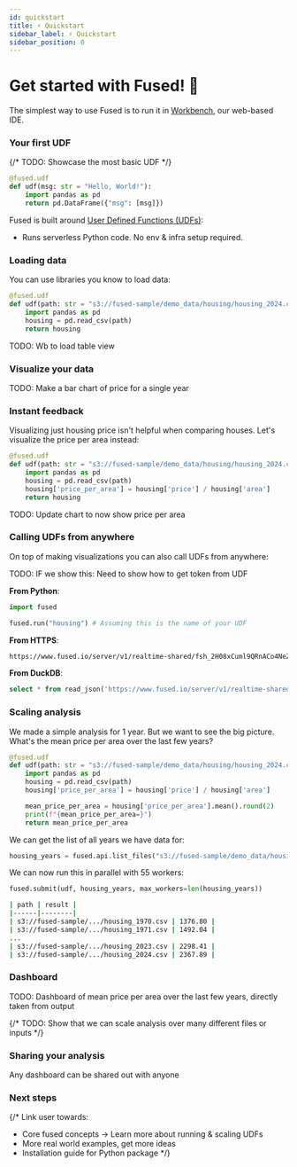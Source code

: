 ```yaml
---
id: quickstart
title: ⚡ Quickstart
sidebar_label: ⚡ Quickstart
sidebar_position: 0
---
```


# Get started with Fused! 🚀

The simplest way to use Fused is to run it in [Workbench](https://www.fused.io/workbench), our web-based IDE.

### Your first UDF

{/* TODO: Showcase the most basic UDF */}

```python
@fused.udf
def udf(msg: str = "Hello, World!"):
    import pandas as pd
    return pd.DataFrame({"msg": [msg]})
```

Fused is built around [User Defined Functions (UDFs)](/core-concepts/why/):
- Runs serverless Python code. No env & infra setup required.

### Loading data

You can use libraries you know to load data:

```python
@fused.udf
def udf(path: str = "s3://fused-sample/demo_data/housing/housing_2024.csv"):
    import pandas as pd
    housing = pd.read_csv(path)
    return housing
```

TODO: Wb to load table view

### Visualize your data

TODO: Make a bar chart of price for a single year


### Instant feedback

Visualizing just housing price isn't helpful when comparing houses. Let's visualize the price per area instead:

```python {5}
@fused.udf
def udf(path: str = "s3://fused-sample/demo_data/housing/housing_2024.csv"):
    import pandas as pd
    housing = pd.read_csv(path)
    housing['price_per_area'] = housing['price'] / housing['area']
    return housing
```

TODO: Update chart to now show price per area

### Calling UDFs from anywhere

On top of making visualizations you can also call UDFs from anywhere:

TODO: IF we show this: Need to show how to get token from UDF

**From Python**:

```python
import fused

fused.run("housing") # Assuming this is the name of your UDF
```

**From HTTPS**:

```bash
https://www.fused.io/server/v1/realtime-shared/fsh_2H08xCuml9QRnACo4NeZ1S/run/file?
```

**From DuckDB**:

```sql
select * from read_json('https://www.fused.io/server/v1/realtime-shared/fsh_2H08xCuml9QRnACo4NeZ1S/run/file?');
```


### Scaling analysis

We made a simple analysis for 1 year. But we want to see the big picture. What's the mean price per area over the last few years?

```python
@fused.udf
def udf(path: str = "s3://fused-sample/demo_data/housing/housing_2024.csv"):
    import pandas as pd
    housing = pd.read_csv(path)
    housing['price_per_area'] = housing['price'] / housing['area']

    mean_price_per_area = housing['price_per_area'].mean().round(2)
    print(f"{mean_price_per_area=}")
    return mean_price_per_area
```

We can get the list of all years we have data for:

```python
housing_years = fused.api.list_files("s3://fused-sample/demo_data/housing/")
```

We can now run this in parallel with 55 workers:

```python
fused.submit(udf, housing_years, max_workers=len(housing_years))
```

```bash
| path | result |
|------|--------|
| s3://fused-sample/.../housing_1970.csv | 1376.80 |
| s3://fused-sample/.../housing_1971.csv | 1492.04 |
...
| s3://fused-sample/.../housing_2023.csv | 2298.41 |
| s3://fused-sample/.../housing_2024.csv | 2367.89 |
```

### Dashboard

TODO: Dashboard of mean price per area over the last few years, directly taken from output


{/* TODO: Show that we can scale analysis over many different files or inputs */}

### Sharing your analysis

Any dashboard can be shared out with anyone

### Next steps

{/* Link user towards:
- Core fused concepts -> Learn more about running & scaling UDFs
- More real world examples, get more ideas
- Installation guide for Python package 
 */}
